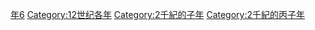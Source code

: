 {{Catnav|頁面分類|历史|歷史時代|年|12世纪各年}}

{{catmore}}
{{Commons category|1156}}

[[Category:1150年代|年6]]
[[Category:12世纪各年|Category:12世纪各年]]
[[Category:2千紀的子年|Category:2千紀的子年]]
[[Category:2千紀的丙子年|Category:2千紀的丙子年]]